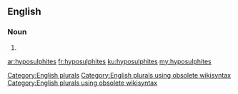 ==English==

===Noun===
{{head|en}}

# {{plural of|hyposulphite}}

[[Category:English plurals]][[Category:English plurals using obsolete wikisyntax]][[Category:English plurals using obsolete wikisyntax]]

[[ar:hyposulphites]]
[[fr:hyposulphites]]
[[ku:hyposulphites]]
[[my:hyposulphites]]